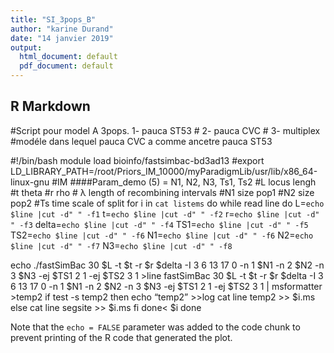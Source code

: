 ```yaml
---
title: "SI_3pops_B"
author: "karine Durand"
date: "14 janvier 2019"
output:
  html_document: default
  pdf_document: default
---
```



## R Markdown

#Script pour model A 3pops.  1- pauca ST53
#                            2- pauca CVC
#                            3- multiplex
#modéle dans lequel pauca CVC a comme ancetre pauca ST53       

#!/bin/bash
module load bioinfo/fastsimbac-bd3ad13
#export LD_LIBRARY_PATH=/root/Priors_IM_10000/myParadigmLib/usr/lib/x86_64-linux-gnu
#IM
####Param_demo (5) =   N1, N2, N3, Ts1, Ts2
#L locus lengh
#t theta
#r rho
# λ length of recombining intervals
#N1 size pop1
#N2 size pop2
#Ts time scale of split
for i in `cat listems`
do while read line 
do L=`echo $line |cut -d" " -f1`
t=`echo $line |cut -d" " -f2`
r=`echo $line |cut -d" " -f3`
delta=`echo $line |cut -d" " -f4`
TS1=`echo $line |cut -d" " -f5`
TS2=`echo $line |cut -d" " -f6`
N1=`echo $line |cut -d" " -f6`
N2=`echo $line |cut -d" " -f7`
N3=`echo $line |cut -d" " -f8`


echo ./fastSimBac 30 $L  -t $t -r $r $delta  -I 3 6 13 17 0 -n 1 $N1 -n 2 $N2 -n 3 $N3   -ej $TS1 2 1 -ej $TS2 3 1   >line
   fastSimBac 30 $L  -t $t -r $r $delta  -I 3 6 13 17 0  -n 1 $N1 -n 2 $N2 -n 3 $N3  -ej $TS1 2 1 -ej $TS2 3 1 | msformatter >temp2 
if test -s temp2
then 
echo "temp2" >>log
cat  line temp2  >> $i.ms
else
cat line segsite >>  $i.ms
fi
done< $i
done


Note that the `echo = FALSE` parameter was added to the code chunk to prevent printing of the R code that generated the plot.
